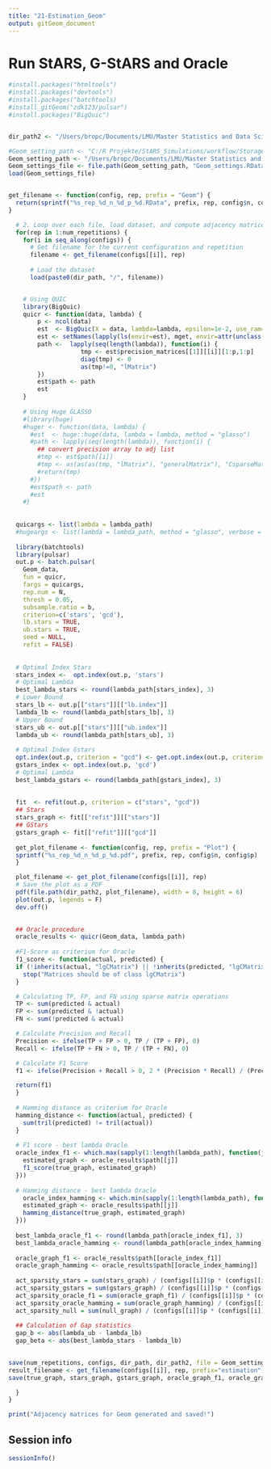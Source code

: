 ```yaml
---
title: "21-Estimation_Geom"
output: gitGeom_document
---
```


# Run StARS, G-StARS and Oracle
```r

#install.packages("htmltools")
#install.packages("devtools")
#install.packages("batchtools)
#install_gitGeom("zdk123/pulsar")
#install.packages("BigQuic")


dir_path2 <- "/Users/bropc/Documents/LMU/Master Statistics and Data Science/Masterarbeit/R Master/StARS_Simulations/workflow/Storage_Estimation_Geom/"

#Geom_setting_path <- "C:/R Projekte/StARS_Simulations/workflow/Storage_Settings/"
Geom_setting_path <- "/Users/bropc/Documents/LMU/Master Statistics and Data Science/Masterarbeit/R Master/StARS_Simulations/workflow/Storage_Settings/"
Geom_settings_file <- file.path(Geom_setting_path, "Geom_settings.RData")
load(Geom_settings_file)


get_filename <- function(config, rep, prefix = "Geom") {
  return(sprintf("%s_rep_%d_n_%d_p_%d.RData", prefix, rep, config$n, config$p))
}

  # 2. Loop over each file, load dataset, and compute adjacency matrices
  for(rep in 1:num_repetitions) {
    for(i in seq_along(configs)) {
      # Get filename for the current configuration and repetition
      filename <- get_filename(configs[[i]], rep)
      
      # Load the dataset
      load(paste0(dir_path, "/", filename))


    # Using QUIC
    library(BigQuic)
    quicr <- function(data, lambda) {
        p <- ncol(data)
        est  <- BigQuic(X = data, lambda=lambda, epsilon=1e-2, use_ram=TRUE, seed = NULL)
        est <- setNames(lapply(ls(envir=est), mget, envir=attr(unclass(est), '.xData')), ls(envir=est))
        path <-  lapply(seq(length(lambda)), function(i) {
                    tmp <- est$precision_matrices[[1]][[i]][1:p,1:p]
                    diag(tmp) <- 0
                    as(tmp!=0, "lMatrix")
        })
        est$path <- path
        est
    }
    
    # Using Huge GLASSO
    #library(huge)
    #huger <- function(data, lambda) {
      #est  <- huge::huge(data, lambda = lambda, method = "glasso")
      #path <- lapply(seq(length(lambda)), function(i) {
        ## convert precision array to adj list
        #tmp <- est$path[[i]]
        #tmp <- as(as(as(tmp, "lMatrix"), "generalMatrix"), "CsparseMatrix")
        #return(tmp)
      #})
      #est$path <- path
      #est
    #}
      
  
  quicargs <- list(lambda = lambda_path)
  #hugeargs <- list(lambda = lambda_path, method = "glasso", verbose = FALSE)
    
  library(batchtools)
  library(pulsar)
  out.p <- batch.pulsar(
    Geom_data, 
    fun = quicr, 
    fargs = quicargs, 
    rep.num = N,
    thresh = 0.05,
    subsample.ratio = b,
    criterion=c('stars', 'gcd'), 
    lb.stars = TRUE, 
    ub.stars = TRUE, 
    seed = NULL,
    refit = FALSE)
  
  
  # Optimal Index Stars
  stars_index <-  opt.index(out.p, 'stars')
  # Optimal Lambda
  best_lambda_stars <- round(lambda_path[stars_index], 3)
  # Lower Bound
  stars_lb <- out.p[["stars"]][["lb.index"]]
  lambda_lb <- round(lambda_path[stars_lb], 3)
  # Upper Bound
  stars_ub <- out.p[["stars"]][["ub.index"]]
  lambda_ub <- round(lambda_path[stars_ub], 3)
  
  # Optimal Index Gstars
  opt.index(out.p, criterion = "gcd") <- get.opt.index(out.p, criterion = "gcd")
  gstars_index <- opt.index(out.p, 'gcd')
  # Optimal Lambda
  best_lambda_gstars <- round(lambda_path[gstars_index], 3)
  
  
  fit  <- refit(out.p, criterion = c("stars", "gcd"))
  ## Stars
  stars_graph <- fit[["refit"]][["stars"]]
  ## GStars
  gstars_graph <- fit[["refit"]][["gcd"]]
  
  get_plot_filename <- function(config, rep, prefix = "Plot") {
  sprintf("%s_rep_%d_n_%d_p_%d.pdf", prefix, rep, config$n, config$p)
  }

  plot_filename <- get_plot_filename(configs[[i]], rep)
  # Save the plot as a PDF
  pdf(file.path(dir_path2, plot_filename), width = 8, height = 6)
  plot(out.p, legends = F)
  dev.off()

  
  ## Oracle procedure
  oracle_results <- quicr(Geom_data, lambda_path)
  
  #F1-Score as criterium for Oracle
  f1_score <- function(actual, predicted) {
  if (!inherits(actual, "lgCMatrix") || !inherits(predicted, "lgCMatrix")) {
    stop("Matrices should be of class lgCMatrix")
  }

  # Calculating TP, FP, and FN using sparse matrix operations
  TP <- sum(predicted & actual)
  FP <- sum(predicted & !actual)
  FN <- sum(!predicted & actual)

  # Calculate Precision and Recall
  Precision <- ifelse(TP + FP > 0, TP / (TP + FP), 0)
  Recall <- ifelse(TP + FN > 0, TP / (TP + FN), 0)

  # Calculate F1 Score
  f1 <- ifelse(Precision + Recall > 0, 2 * (Precision * Recall) / (Precision + Recall), 0)

  return(f1)
  }
  
  # Hamming distance as criterium for Oracle
  hamming_distance <- function(actual, predicted) {
    sum(tril(predicted) != tril(actual))
  }
  
  # F1 score - best lambda Oracle
  oracle_index_f1 <- which.max(sapply(1:length(lambda_path), function(j) {
    estimated_graph <- oracle_results$path[[j]]
    f1_score(true_graph, estimated_graph)
  }))
  
  # Hamming distance - best lambda Oracle
    oracle_index_hamming <- which.min(sapply(1:length(lambda_path), function(j) {
    estimated_graph <- oracle_results$path[[j]]
    hamming_distance(true_graph, estimated_graph)
  }))
  
  best_lambda_oracle_f1 <- round(lambda_path[oracle_index_f1], 3)
  best_lambda_oracle_hamming <- round(lambda_path[oracle_index_hamming], 3)
  
  oracle_graph_f1 <- oracle_results$path[[oracle_index_f1]]
  oracle_graph_hamming <- oracle_results$path[[oracle_index_hamming]]
  
  act_sparsity_stars = sum(stars_graph) / (configs[[i]]$p * (configs[[i]]$p - 1))
  act_sparsity_gstars = sum(gstars_graph) / (configs[[i]]$p * (configs[[i]]$p - 1))
  act_sparsity_oracle_f1 = sum(oracle_graph_f1) / (configs[[i]]$p * (configs[[i]]$p - 1))
  act_sparsity_oracle_hamming = sum(oracle_graph_hamming) / (configs[[i]]$p * (configs[[i]]$p - 1))
  act_sparsity_null = sum(null_graph) / (configs[[i]]$p * (configs[[i]]$p - 1))
  
  ## Calculation of Gap statistics
  gap_b <- abs(lambda_ub - lambda_lb)
  gap_beta <- abs(best_lambda_stars - lambda_lb)
  

save(num_repetitions, configs, dir_path, dir_path2, file = Geom_settings_file)
result_filename <- get_filename(configs[[i]], rep, prefix="estimation")
save(true_graph, stars_graph, gstars_graph, oracle_graph_f1, oracle_graph_hamming, null_graph, act_sparsity, act_sparsity_stars, act_sparsity_gstars, act_sparsity_oracle_f1, act_sparsity_oracle_hamming, best_lambda_oracle_f1, best_lambda_oracle_hamming, best_lambda_stars, best_lambda_gstars, stars_index, gstars_index, oracle_index_f1, oracle_index_hamming, stars_lb, stars_ub, gap_b, gap_beta, out.p, file=paste0(dir_path2, "/", ... = result_filename))

  }
}

print("Adjacency matrices for Geom generated and saved!")
```




## Session info
```r
sessionInfo()
```




